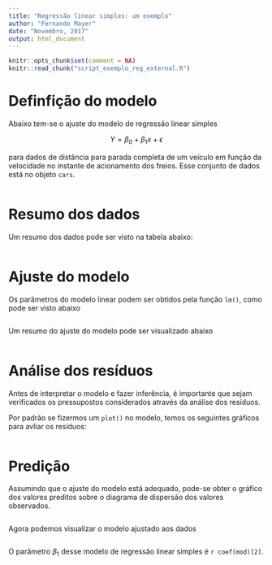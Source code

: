 ```yaml
---
title: "Regressão linear simples: um exemplo"
author: "Fernando Mayer"
date: "Novembro, 2017"
output: html_document
---
```


```r
knitr::opts_chunk$set(comment = NA)
knitr::read_chunk("script_exemplo_reg_external.R")
```

# Definfição do modelo

Abaixo tem-se o ajuste do modelo de regressão linear simples

$$
Y = \beta_0 + \beta_1 x + \epsilon
$$

para dados de distância para parada completa de um veículo em função da
velocidade no instante de acionamento dos freios. Esse conjunto de dados
está no objeto `cars`.

```r
```

# Resumo dos dados

Um resumo dos dados pode ser visto na tabela abaixo:

```r
```

# Ajuste do modelo

Os parâmetros do modelo linear podem ser obtidos pela função `lm()`,
como pode ser visto abaixo

```r
```

Um resumo do ajuste do modelo pode ser visualizado abaixo

```r
```

# Análise dos resíduos

Antes de interpretar o modelo e fazer inferência, é importante que sejam
verificados os pressupostos considerados através da análise dos resíduos.

Por padrão se fizermos um `plot()` no modelo, temos os seguintes
gráficos para avliar os resíduos:

```r
```

# Predição

Assumindo que o ajuste do modelo está adequado, pode-se obter o
gráfico dos valores preditos sobre o diagrama de dispersão dos
valores observados.

```r
```

Agora podemos visualizar o modelo ajustado aos dados

```r
```

O parâmetro $\beta_1$ desse modelo de regressão linear simples é
`r coef(mod)[2]`.
